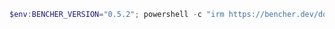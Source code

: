 ```powershell
$env:BENCHER_VERSION="0.5.2"; powershell -c "irm https://bencher.dev/download/install-cli.ps1 | iex"
```
